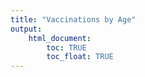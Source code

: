 ```yaml
---
title: "Vaccinations by Age"
output: 
    html_document:
        toc: TRUE
        toc_float: TRUE
---
```

